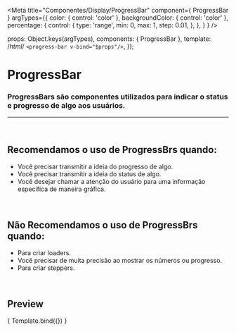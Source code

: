 
<Meta
  title="Componentes/Display/ProgressBar"
  component={ ProgressBar }
  argTypes={{
    color: { control: 'color' },
    backgroundColor: { control: 'color' },
    percentage: {
      control: {
        type: 'range',
        min: 0,
        max: 1,
        step: 0.01,
      },
    },
  }
}
/>

  props: Object.keys(argTypes),
  components: { ProgressBar },
  template: /*html*/ `<progress-bar v-bind="$props"/>`,
});

# ProgressBar

### ProgressBars são componentes utilizados para indicar o status e progresso de algo aos usuários.
---
<br />

## Recomendamos o uso de ProgressBrs quando:
- Você precisar transmitir a ideia do progresso de algo.
- Você precisar transmitir a ideia do status de algo.
- Você desejar chamar a atenção do usuário para uma informação específica de maneira gráfica.

<br />

## Não Recomendamos o uso de ProgressBrs quando:
- Para criar loaders.
- Você precisar de muita precisão ao mostrar os números ou progresso.
- Para criar steppers.

<br />

## Preview

<Canvas>
  <Story
    name="Progress bar"
    args={{
      percentage: 0.5,
      backgroundColor: '#DDE2E7',
      color: '#2EB88D',
    }}
  >
    { Template.bind({}) }
  </Story>
</Canvas>

<ArgsTable story="Progress bar" />